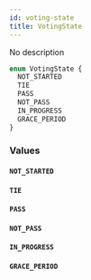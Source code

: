 ```yaml
---
id: voting-state
title: VotingState
---
```


No description

```graphql
enum VotingState {
  NOT_STARTED
  TIE
  PASS
  NOT_PASS
  IN_PROGRESS
  GRACE_PERIOD
}
```

### Values

#### `NOT_STARTED`

#### `TIE`

#### `PASS`

#### `NOT_PASS`

#### `IN_PROGRESS`

#### `GRACE_PERIOD`
